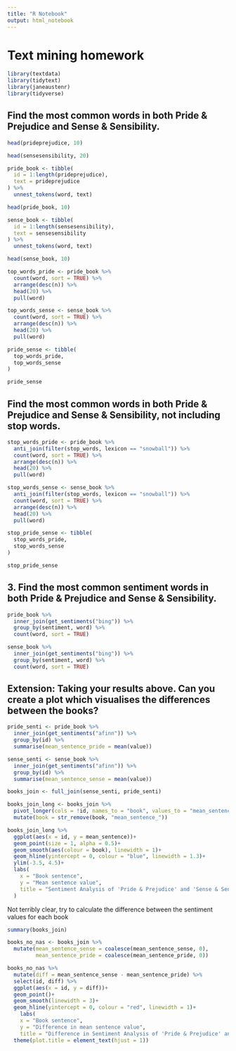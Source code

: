 ```yaml
---
title: "R Notebook"
output: html_notebook
---
```



# Text mining homework

```r
library(textdata)
library(tidytext)
library(janeaustenr)
library(tidyverse)
```

## Find the most common words in both Pride & Prejudice and Sense & Sensibility.

```r
head(prideprejudice, 10)
```
```r
head(sensesensibility, 20)
```

```r
pride_book <- tibble(
  id = 1:length(prideprejudice),
  text = prideprejudice
) %>% 
  unnest_tokens(word, text)

head(pride_book, 10)
```

```r
sense_book <- tibble(
  id = 1:length(sensesensibility),
  text = sensesensibility
) %>% 
  unnest_tokens(word, text)

head(sense_book, 10)
```

```r
top_words_pride <- pride_book %>% 
  count(word, sort = TRUE) %>% 
  arrange(desc(n)) %>% 
  head(20) %>% 
  pull(word)

top_words_sense <- sense_book %>% 
  count(word, sort = TRUE) %>% 
  arrange(desc(n)) %>% 
  head(20) %>% 
  pull(word)

pride_sense <- tibble(
  top_words_pride,
  top_words_sense
)

pride_sense
```

## Find the most common words in both Pride & Prejudice and Sense & Sensibility, not including stop words.

```r
stop_words_pride <- pride_book %>% 
  anti_join(filter(stop_words, lexicon == "snowball")) %>% 
  count(word, sort = TRUE) %>% 
  arrange(desc(n)) %>% 
  head(20) %>% 
  pull(word)

stop_words_sense <- sense_book %>% 
  anti_join(filter(stop_words, lexicon == "snowball")) %>% 
  count(word, sort = TRUE) %>% 
  arrange(desc(n)) %>% 
  head(20) %>% 
  pull(word)

stop_pride_sense <- tibble(
  stop_words_pride,
  stop_words_sense
)

stop_pride_sense
```


## 3. Find the most common sentiment words in both Pride & Prejudice and Sense & Sensibility.

```r
pride_book %>% 
  inner_join(get_sentiments("bing")) %>% 
  group_by(sentiment, word) %>% 
  count(word, sort = TRUE)
```

```r
sense_book %>% 
  inner_join(get_sentiments("bing")) %>% 
  group_by(sentiment, word) %>% 
  count(word, sort = TRUE)
```

## Extension: Taking your results above. Can you create a plot which visualises the differences between the books?

```r
pride_senti <- pride_book %>% 
  inner_join(get_sentiments("afinn")) %>% 
  group_by(id) %>% 
  summarise(mean_sentence_pride = mean(value))

sense_senti <- sense_book %>% 
  inner_join(get_sentiments("afinn")) %>% 
  group_by(id) %>% 
  summarise(mean_sentence_sense = mean(value))

books_join <- full_join(sense_senti, pride_senti)

```

```r
books_join_long <- books_join %>% 
  pivot_longer(cols = !id, names_to = "book", values_to = "mean_sentence") %>% 
  mutate(book = str_remove(book, "mean_sentence_"))
```

```r
books_join_long %>% 
  ggplot(aes(x = id, y = mean_sentence))+
  geom_point(size = 1, alpha = 0.5)+
  geom_smooth(aes(colour = book), linewidth = 1)+
  geom_hline(yintercept = 0, colour = "blue", linewidth = 1.3)+
  ylim(-3.5, 4.5)+
  labs(
    x = "Book sentence",
    y = "Mean sentence value",
    title = "Sentiment Analysis of 'Pride & Prejudice' and 'Sense & Sensibility' Books"
  )
```
Not terribly clear, try to calculate the difference between the sentiment values for each book

```r
summary(books_join)

books_no_nas <- books_join %>% 
  mutate(mean_sentence_sense = coalesce(mean_sentence_sense, 0),
         mean_sentence_pride = coalesce(mean_sentence_pride, 0))
```

```r
books_no_nas %>% 
  mutate(diff = mean_sentence_sense - mean_sentence_pride) %>% 
  select(id, diff) %>% 
  ggplot(aes(x = id, y = diff))+
  geom_point()+
  geom_smooth(linewidth = 3)+
  geom_hline(yintercept = 0, colour = "red", linewidth = 1)+
    labs(
    x = "Book sentence",
    y = "Difference in mean sentence value",
    title = "Difference in Sentiment Analysis of 'Pride & Prejudice' and 'Sense & Sensibility' Books")+
  theme(plot.title = element_text(hjust = 1))
```

